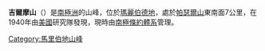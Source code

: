 {{coord|76|56|S|144|40|W|display=title}}

<!-- 檔案不存在 [[Image:HP_Gilmour_West_Base_1940.JPG|right]] ，可從英文維基百科取得 -->
<!-- 檔案不存在 [[Image:Mount_Gilmour.JPG|right]] ，可從英文維基百科取得 -->

'''吉爾摩山'''（{{lang-en|Mount Gilmour}}）是[[南極洲|南極洲]]的山峰，位於[[瑪麗伯德地|瑪麗伯德地]]，處於[[帕瑟爾山|帕瑟爾山]]東南面7公里，在1940年由[[美國|美國]]研究隊發現，現時由[[南極條約體系|南極條約體系]]管理。

{{DEFAULTSORT:Mount Gilmour}}
[[Category:馬里伯地山峰|Category:馬里伯地山峰]]


{{MarieByrdLand-geo-stub}}